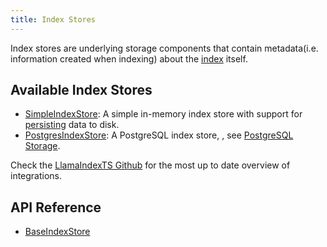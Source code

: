 ```yaml
---
title: Index Stores
---
```


Index stores are underlying storage components that contain metadata(i.e. information created when indexing) about the [index](../../data_index.md) itself.

## Available Index Stores

- [SimpleIndexStore](/docs/api/classes/SimpleIndexStore): A simple in-memory index store with support for [persisting](../index.md#local-storage) data to disk.
- [PostgresIndexStore](/docs/api/classes/PostgresIndexStore): A PostgreSQL index store, , see [PostgreSQL Storage](../index.md#postgresql-storage).

Check the [LlamaIndexTS Github](https://github.com/run-llama/LlamaIndexTS) for the most up to date overview of integrations.

## API Reference

- [BaseIndexStore](/docs/api/classes/BaseIndexStore)

